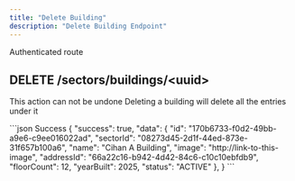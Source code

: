 ```yaml
---
title: "Delete Building"
description: "Delete Building Endpoint"
---
```


<Info>Authenticated route</Info>
## DELETE /sectors/buildings/\<uuid\>

<Danger>This action can not be undone</Danger>
<Warning>Deleting a building will delete all the entries under it</Warning>

<ResponseExample>
```json Success
{
    "success": true,
    "data": {
            "id": "170b6733-f0d2-49bb-a9e6-c9ee016022ad",
            "sectorId": "08273d45-2d1f-44ed-873e-31f657b100a6",
            "name": "Cihan A Building",
            "image": "http://link-to-this-image",
            "addressId": "66a22c16-b942-4d42-84c6-c10c10ebfdb9",
            "floorCount": 12,
            "yearBuilt": 2025,
            "status": "ACTIVE" 
        },
}
```
</ResponseExample>
